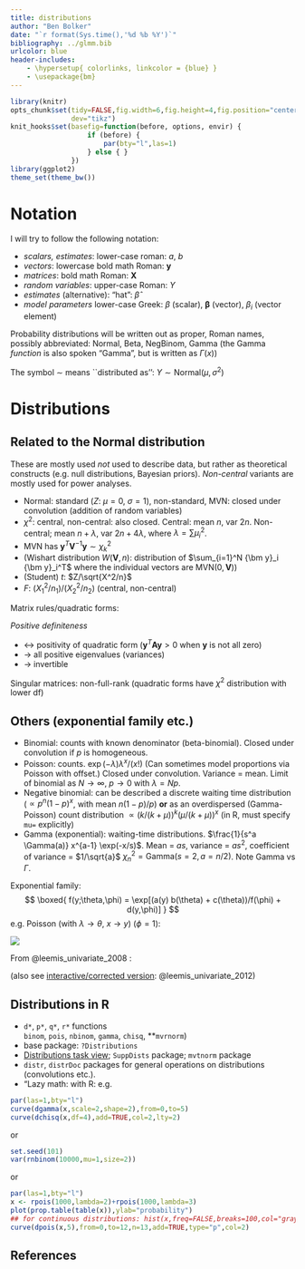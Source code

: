 ```yaml
---
title: distributions
author: "Ben Bolker"
date: "`r format(Sys.time(),'%d %b %Y')`"
bibliography: ../glmm.bib
urlcolor: blue
header-includes:
    - \hypersetup{ colorlinks, linkcolor = {blue} }
    - \usepackage{bm}
---
```


<!--
\usepackage[footnotesize,bf]{caption}
%\usepackage[chicago]{natbib}
%% improve figure caption typsetting:  (see ~/tex/caption.pdf for manual)
\newcommand{\code}[1]{{\tt #1}}
\title{STAT 4/6C03: notes, week 2 (part 1)}
\author{Ben Bolker}
\newcommand{\medsize}{\fontsize{8}{10}\selectfont}

-->


```r
library(knitr)
opts_chunk$set(tidy=FALSE,fig.width=6,fig.height=4,fig.position="center",
               dev="tikz")
knit_hooks$set(basefig=function(before, options, envir) {
                   if (before) {
                       par(bty="l",las=1)
                   } else { }
               })
library(ggplot2)
theme_set(theme_bw()) 
``` 

# Notation

I will try to follow the following notation:

- *scalars, estimates*: lower-case roman: $a$, $b$
- *vectors*: lowercase bold math Roman: $\bm y$
- *matrices*: bold math Roman: $\bm X$
- *random variables*: upper-case Roman: $Y$
- *estimates* (alternative): "hat": $\hat \beta$
- *model parameters* lower-case Greek: $\beta$ (scalar), $\bm \beta$
(vector), $\beta_i$ (vector element)

Probability distributions will be written out as proper, Roman names, possibly 
abbreviated: Normal, Beta, NegBinom, Gamma (the Gamma *function*
is also spoken "Gamma", but is written as $\Gamma(x)$)

The symbol $\sim$ means ``distributed as'': $Y \sim \text{Normal}(\mu,\sigma^2)$


# Distributions

## Related to the Normal distribution

These are mostly used *not* used to describe data, but rather as theoretical constructs (e.g. null distributions, Bayesian priors). *Non-central* variants are mostly used for power analyses.

\newcommand{\y}{{\bm y}}
\newcommand{\V}{{\bm V}}
\newcommand{\A}{{\bm A}}
\newcommand{\bb}{{\bm \beta}}
\newcommand{\X}{\bm X}

- Normal: standard ($Z$: $\mu=0$, $\sigma=1$), non-standard, MVN: closed under convolution (addition of random variables)
- $\chi^2$: central, non-central: also closed. Central: mean $n$, var $2n$. Non-central;
  mean $n+\lambda$, var $2n + 4 \lambda$, where $\lambda = \sum \mu_i^2$.
- MVN has ${\y}^T {\V}^{-1} {\y} \sim \chi^2_k$
- (Wishart distribution $W(\V,n)$: distribution of $\sum_{i=1}^N \y_i \y_i^T$ where the individual vectors are $\mbox{MVN}(0,\V)$)
- (Student) $t$: $Z/\sqrt{X^2/n}$
- $F$: $(X_1^2/n_1)/(X_2^2/n_2)$ (central, non-central)

Matrix rules/quadratic forms:

*Positive definiteness*

- $\leftrightarrow$ positivity of quadratic form ($\y^T \A \y  > 0$ when $\y$ is not all zero)
- $\to$ all positive eigenvalues (variances)
- $\to$ invertible
  
Singular matrices: non-full-rank (quadratic forms
have $\chi^2$ distribution with lower df)

## Others (exponential family etc.)

- Binomial: counts with known denominator
  (beta-binomial).  Closed under convolution if $p$ is homogeneous.
- Poisson: counts.  $\exp(-\lambda) \lambda^x/(x!)$
  (Can sometimes model proportions via Poisson with offset.)
  Closed under convolution.  Variance $=$ mean.
  Limit of binomial as $N\to\infty$, $p\to 0$ with $\lambda=Np$.
- Negative binomial: can be described a discrete waiting time distribution
  ($\propto p^n (1-p)^x$, with mean $n(1-p)/p$) **or** as an overdispersed (Gamma-Poisson)
  count distribution $\propto (k/(k+\mu))^k (\mu/(k+\mu))^x$
  (in R, must specify `mu=` explicitly)
- Gamma (exponential): waiting-time distributions.
  $\frac{1}{s^a \Gamma(a)} x^{a-1} \exp(-x/s)$.
  Mean = $as$, variance = $as^2$,
  coefficient of variance = $1/\sqrt{a}$
  $\chi^2_n = \mbox{Gamma}(s=2,a=n/2)$.
  Note Gamma vs $\Gamma$.

Exponential family: 
$$
\boxed{
f(y;\theta,\phi) = \exp[(a(y) b(\theta) + c(\theta))/f(\phi) + d(y,\phi)]
}
$$
e.g.
Poisson (with $\lambda \to \theta$, $x \to y$) ($\phi=1$):

\begin{equation*}
\begin{split}
f(y,\theta) & = \exp(-\theta) \theta^y/(y!) \\
            & = \exp\left(\underbrace{y}_{a(y)} 
                           \underbrace{\log \theta}_{b(\theta)} + 
                           \underbrace{(-\theta)}_{c(\theta)} + 
                           \underbrace{(- \log(y!))}_{d(y)} \right)
\end{split}
\end{equation*}

![](../pix/bb_distribs.png)

From @leemis_univariate_2008 :

\includegraphics[width=2in]{../pix/distribs.png}

(also see [interactive/corrected version](http://www.math.wm.edu/~leemis/chart/UDR/UDR.html): @leemis_univariate_2012)

## Distributions in R

- `d*`, `p*`, `q*`, `r*` functions  
`binom`, `pois`, `nbinom`, `gamma`, `chisq`, **`mvrnorm`)
- base package: `?Distributions`
- [Distributions task view](http://cran.r-project.org/web/views/Distributions.html); `SuppDists` package; `mvtnorm` package
- `distr`, `distrDoc` packages for general operations on distributions (convolutions etc.).
- "Lazy math: with R: e.g.
	
```r
par(las=1,bty="l")
curve(dgamma(x,scale=2,shape=2),from=0,to=5)
curve(dchisq(x,df=4),add=TRUE,col=2,lty=2)
``` 
or
```r
set.seed(101)
var(rnbinom(10000,mu=1,size=2))
``` 
or
```r
par(las=1,bty="l")
x <- rpois(1000,lambda=2)+rpois(1000,lambda=3)
plot(prop.table(table(x)),ylab="probability")
## for continuous distributions: hist(x,freq=FALSE,breaks=100,col="gray")
curve(dpois(x,5),from=0,to=12,n=13,add=TRUE,type="p",col=2)
``` 

## References
